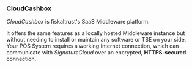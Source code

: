 ### CloudCashbox

*CloudCashbox* is fiskaltrust's SaaS Middleware platform.

It offers the same features as a locally hosted Middleware instance but without needing to install or maintain any software or TSE on your side. Your POS System requires a working Internet connection, which can communicate with *SignatureCloud* over an encrypted, **HTTPS-secured** connection.